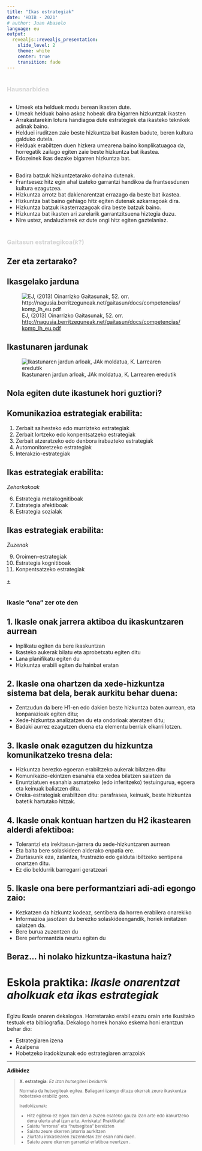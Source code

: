 ```yaml
---
title: "Ikas estrategiak"
date: 'HDIB - 2021'
# author: Juan Abasolo
language: eu
output: 
  revealjs::revealjs_presentation:
    slide_level: 2
    theme: white
    center: true
    transition: fade
---
```


# 

### Hausnarbidea {style="color:lightgrey;"}

## 

-   Umeek eta helduek modu berean ikasten dute.
-   Umeak helduak baino askoz hobeak dira bigarren hizkuntzak ikasten
-   Arrakastarekin lotura handiagoa dute estrategiek eta ikasteko teknikek adinak baino.
-   Helduei iruditzen zaie beste hizkuntza bat ikasten badute, beren kultura galduko dutela.
-   Helduak erabiltzen duen hizkera umearena baino konplikatuagoa da, horregatik zailago egiten zaie beste hizkuntza bat ikastea.
-   Edozeinek ikas dezake bigarren hizkuntza bat.

## 

-   Badira batzuk hizkuntzetarako dohaina dutenak.
-   Frantsesez hitz egin ahal izateko garrantzi handikoa da frantsesdunen kultura ezagutzea.
-   Hizkuntza arrotz bat dakienarentzat errazago da beste bat ikastea.
-   Hizkuntza bat baino gehiago hitz egiten dutenak azkarragoak dira.
-   Hizkuntza batzuk ikasterrazagoak dira beste batzuk baino.
-   Hizkuntza bat ikasten ari zarelarik garrantzitsuena hiztegia duzu.
-   Nire ustez, andaluziarrek ez dute ongi hitz egiten gaztelaniaz.

# 

### Gaitasun estrategikoa(*k*?) {style="color:lightgrey;"}

## Zer eta zertarako?

## Ikasgelako jarduna

![EJ, (2013) Oinarrizko Gaitasunak, 52. orr. <http://nagusia.berritzeguneak.net/gaitasun/docs/competencias/komp_lh_eu.pdf>](../liburua/assets/11/11-ikasgelako_praktikak.png)

## Ikastunaren jardunak

![Ikastunaren jardun arloak, JAk moldatua, K. Larrearen eredutik](../liburua/assets/11/HDIB-11-azpitrebetasunak.png)

## Nola egiten dute ikastunek hori guztiori?

## **Komunikazioa estrategiak** erabilita:

1.  Zerbait saihesteko edo murrizteko estrategiak
2.  Zerbait lortzeko edo konpentsatzeko estrategiak
3.  Zerbait atzeratzeko edo denbora irabazteko estrategiak
4.  Automonitoretzeko estrategiak
5.  Interakzio-estrategiak

## **Ikas estrategiak** erabilita:

*Zeharkakoak*

6.  Estrategia metakognitiboak
7.  Estrategia afektiboak
8.  Estrategia sozialak

## **Ikas estrategiak** erabilita:

*Zuzenak*

9.  Oroimen-estrategiak
10. Estrategia kognitiboak
11. Konpentsatzeko estrategiak

[+](..../liburua/assets/11/ESTRATEGIAK.pdf)

# 

### Ikasle "ona" zer ote den

## 1. Ikasle onak **jarrera aktiboa** du ikaskuntzaren aurrean

-   Inplikatu egiten da bere ikaskuntzan
-   Ikasteko aukerak bilatu eta aprobetxatu egiten ditu
-   Lana planifikatu egiten du
-   Hizkuntza erabili egiten du hainbat eratan

## 2. Ikasle ona ohartzen da xede-hizkuntza **sistema bat** dela, berak aurkitu behar duena:

-   Zentzudun da bere H1-en edo dakien beste hizkuntza baten aurrean, eta konparazioak egiten ditu;
-   Xede-hizkuntza analizatzen du eta ondorioak ateratzen ditu;
-   Badaki aurrez ezagutzen duena eta elementu berriak elkarri lotzen.

## 3. Ikasle onak ezagutzen du **hizkuntza komunikatzeko tresna** dela:

-   Hizkuntza berezko egoeran erabiltzeko aukerak bilatzen ditu
-   Komunikazio-ekintzen esanahia eta xedea bilatzen saiatzen da
-   Enuntziatuen esanahia asmatzeko (edo inferitzeko) testuingurua, egoera eta keinuak baliatzen ditu.
-   Oreka-estrategiak erabiltzen ditu: parafrasea, keinuak, beste hizkuntza batetik hartutako hitzak.

## 4. Ikasle onak kontuan hartzen du H2 ikastearen **alderdi afektiboa**:

-   Tolerantzi eta irekitasun-jarrera du xede-hizkuntzaren aurrean
-   Eta baita bere solaskideen alderako enpatia ere.
-   Ziurtasunik eza, zalantza, frustrazio edo galduta ibiltzeko sentipena onartzen ditu.
-   Ez dio beldurrik barregarri geratzeari

## 5. Ikasle ona bere **performantziari adi-adi** egongo zaio:

-   Kezkatzen da hizkuntz kodeaz, sentibera da horren erabilera onarekiko
-   Informazioa jasotzen du berezko solaskideengandik, horiek imitatzen saiatzen da.
-   Bere burua zuzentzen du
-   Bere performantzia neurtu egiten du

## Beraz... hi nolako hizkuntza-ikastuna haiz?

# Eskola praktika: *Ikasle onarentzat aholkuak eta ikas estrategiak* {data-background="#000055"}

##  {data-background="#000055"}

Egizu ikasle onaren dekalogoa. Horretarako erabil ezazu orain arte ikusitako testuak eta bibliografia. Dekalogo horrek honako eskema honi erantzun behar dio:

-   Estrategiaren izena
-   Azalpena
-   Hobetzeko iradokizunak edo estrategiaren arrazoiak

------------------------------------------------------------------------

**Adibidez**

<small>

> **X. estrategia**: *Ez izan hutsegiteei beldurrik*
>
> Normala da hutsegiteak egitea. Baliagarri izango dituzu okerrak zeure ikaskuntza hobetzeko erabiliz gero.
>
> Iradokizunak:
>
> -   Hitz egiteko ez egon zain den a zuzen esateko gauza izan arte edo irakurtzeko dena ulertu ahal izan arte. Arriskatu! Praktikatu!
> -   Saiatu "errorea" eta "hutsegitea" bereizten
> -   Saiatu zeure okerren jatorria aurkitzen
> -   Ziurtatu irakaslearen zuzenketak zer esan nahi duen.
> -   Saiatu zeure okerren garrantzi erlatiboa neurtzen .

</small>
